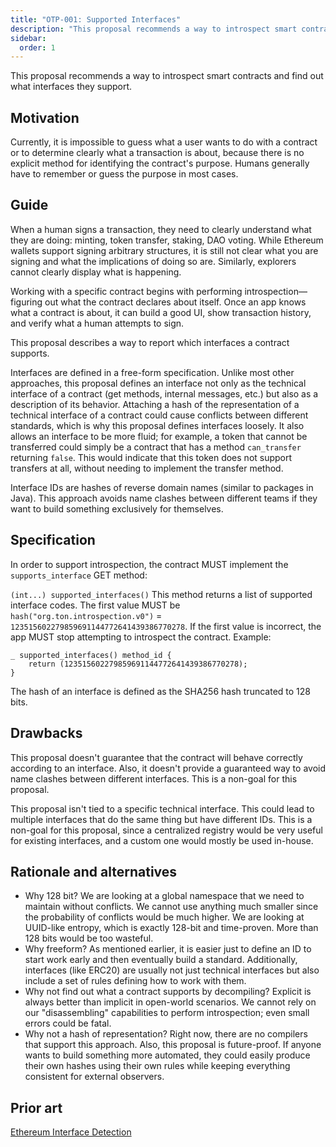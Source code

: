 ```yaml
---
title: "OTP-001: Supported Interfaces"
description: "This proposal recommends a way to introspect smart contracts and find out what interfaces they support"
sidebar:
  order: 1
---
```


This proposal recommends a way to introspect smart contracts and find out what interfaces they support.

## Motivation

Currently, it is impossible to guess what a user wants to do with a contract or to determine clearly what a transaction is about, because there is no explicit method for identifying the contract's purpose. Humans generally have to remember or guess the purpose in most cases.

## Guide

When a human signs a transaction, they need to clearly understand what they are doing: minting, token transfer, staking, DAO voting. While Ethereum wallets support signing arbitrary structures, it is still not clear what you are signing and what the implications of doing so are. Similarly, explorers cannot clearly display what is happening.

Working with a specific contract begins with performing introspection—figuring out what the contract declares about itself. Once an app knows what a contract is about, it can build a good UI, show transaction history, and verify what a human attempts to sign.

This proposal describes a way to report which interfaces a contract supports.

Interfaces are defined in a free-form specification. Unlike most other approaches, this proposal defines an interface not only as the technical interface of a contract (get methods, internal messages, etc.) but also as a description of its behavior. Attaching a hash of the representation of a technical interface of a contract could cause conflicts between different standards, which is why this proposal defines interfaces loosely. It also allows an interface to be more fluid; for example, a token that cannot be transferred could simply be a contract that has a method `can_transfer` returning `false`. This would indicate that this token does not support transfers at all, without needing to implement the transfer method.

Interface IDs are hashes of reverse domain names (similar to packages in Java). This approach avoids name clashes between different teams if they want to build something exclusively for themselves.

## Specification

In order to support introspection, the contract MUST implement the `supports_interface` GET method:

```(int...) supported_interfaces()```
This method returns a list of supported interface codes. The first value MUST be `hash("org.ton.introspection.v0")` = `123515602279859691144772641439386770278`.
If the first value is incorrect, the app MUST stop attempting to introspect the contract.
Example:
```func
_ supported_interfaces() method_id {
    return (123515602279859691144772641439386770278);
}
```

The hash of an interface is defined as the SHA256 hash truncated to 128 bits.

## Drawbacks

This proposal doesn't guarantee that the contract will behave correctly according to an interface. Also, it doesn't provide a guaranteed way to avoid name clashes between different interfaces. This is a non-goal for this proposal.

This proposal isn't tied to a specific technical interface. This could lead to multiple interfaces that do the same thing but have different IDs. This is a non-goal for this proposal, since a centralized registry would be very useful for existing interfaces, and a custom one would mostly be used in-house.

## Rationale and alternatives

- Why 128 bit? We are looking at a global namespace that we need to maintain without conflicts. We cannot use anything much smaller since the probability of conflicts would be much higher. We are looking at UUID-like entropy, which is exactly 128-bit and time-proven. More than 128 bits would be too wasteful.
- Why freeform? As mentioned earlier, it is easier just to define an ID to start work early and then eventually build a standard. Additionally, interfaces (like ERC20) are usually not just technical interfaces but also include a set of rules defining how to work with them.
- Why not find out what a contract supports by decompiling? Explicit is always better than implicit in open-world scenarios. We cannot rely on our "disassembling" capabilities to perform introspection; even small errors could be fatal.
- Why not a hash of representation? Right now, there are no compilers that support this approach. Also, this proposal is future-proof. If anyone wants to build something more automated, they could easily produce their own hashes using their own rules while keeping everything consistent for external observers.

## Prior art

[Ethereum Interface Detection](https://eips.ethereum.org/EIPS/eip-165)
